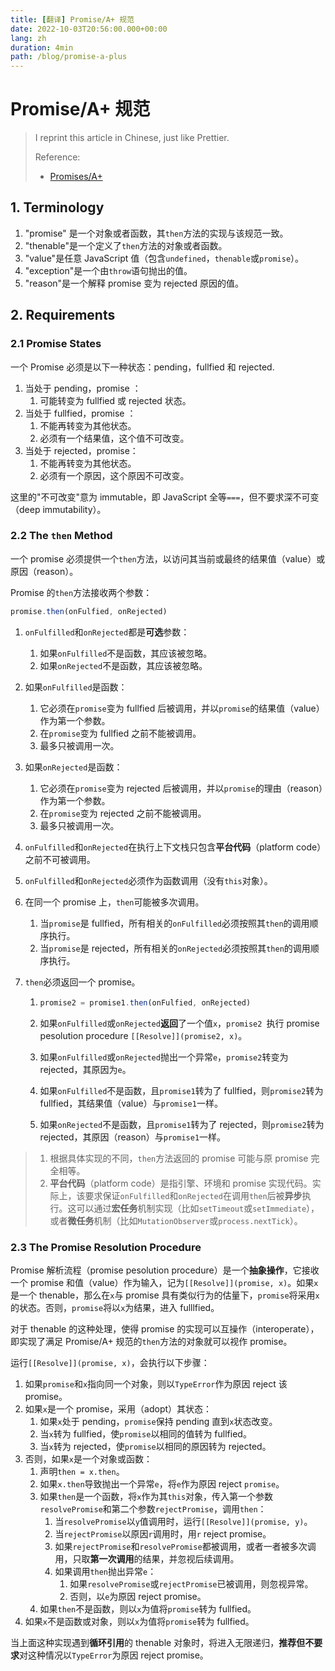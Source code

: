 ```yaml
---
title: [翻译] Promise/A+ 规范
date: 2022-10-03T20:56:00.000+00:00
lang: zh
duration: 4min
path: /blog/promise-a-plus
---
```


# Promise/A+ 规范

> I reprint this article in Chinese, just like Prettier.
>
> Reference:
>
> + [Promises/A+](https://promisesaplus.com/)

## 1. Terminology

1. "promise" 是一个对象或者函数，其`then`方法的实现与该规范一致。
2. "thenable"是一个定义了`then`方法的对象或者函数。
3. "value"是任意 JavaScript 值（包含`undefined`，`thenable`或`promise`）。
4. "exception"是一个由`throw`语句抛出的值。
5. "reason"是一个解释 promise 变为 rejected 原因的值。

## 2. Requirements

### 2.1 Promise States

一个 Promise 必须是以下一种状态：pending，fullfied 和 rejected.

1. 当处于 pending，promise ：
   1. 可能转变为 fullfied 或 rejected 状态。
2. 当处于 fullfied，promise ：
   1. 不能再转变为其他状态。
   2. 必须有一个结果值，这个值不可改变。
3. 当处于 rejected，promise：
   1. 不能再转变为其他状态。
   2. 必须有一个原因，这个原因不可改变。

这里的"不可改变"意为 immutable，即 JavaScript 全等`===`，但不要求深不可变（deep immutability）。

### 2.2 The `then` Method

一个 promise 必须提供一个`then`方法，以访问其当前或最终的结果值（value）或原因（reason）。

Promise 的`then`方法接收两个参数：

``` js
promise.then(onFulfied, onRejected)
```

1. `onFulfilled`和`onRejected`都是**可选**参数：

   1. 如果`onFulfilled`不是函数，其应该被忽略。
   2. 如果`onRejected`不是函数，其应该被忽略。

2. 如果`onFulfilled`是函数：

   1. 它必须在`promise`变为 fullfied 后被调用，并以`promise`的结果值（value）作为第一个参数。
   2. 在`promise`变为 fullfied 之前不能被调用。
   3. 最多只被调用一次。

3. 如果`onRejected`是函数：

   1. 它必须在`promise`变为 rejected 后被调用，并以`promise`的理由（reason）作为第一个参数。
   2. 在`promise`变为 rejected 之前不能被调用。
   3. 最多只被调用一次。

4. `onFulfilled`和`onRejected`在执行上下文栈只包含**平台代码**（platform code）之前不可被调用。

5. `onFulfilled`和`onRejected`必须作为函数调用（没有`this`对象）。

6. 在同一个 promise 上，`then`可能被多次调用。

   1. 当`promise`是 fullfied，所有相关的`onFulfilled`必须按照其`then`的调用顺序执行。
   2. 当`promise`是 rejected，所有相关的`onRejected`必须按照其`then`的调用顺序执行。

7. `then`必须返回一个 promise。

   1. ``` js
      promise2 = promise1.then(onFulfied, onRejected)
      ```

   2. 如果`onFulfilled`或`onRejected`**返回**了一个值`x`，`promise2 `执行 promise pesolution procedure `[[Resolve]](promise2, x)`。

   3. 如果`onFulfilled`或`onRejected`抛出一个异常`e`，`promise2`转变为 rejected，其原因为`e`。

   4. 如果`onFulfilled`不是函数，且`promise1`转为了 fullfied，则`promise2`转为 fullfied，其结果值（value）与`promise1`一样。

   5. 如果`onRejected`不是函数，且`promise1`转为了 rejected，则`promise2`转为 rejected，其原因（reason）与`promise1`一样。

> 1. 根据具体实现的不同，`then`方法返回的 promise 可能与原 promise 完全相等。
> 2. **平台代码**（platform code）是指引擎、环境和 promise 实现代码。实际上，该要求保证`onFulfilled`和`onRejected`在调用`then`后被**异步**执行。这可以通过**宏任务**机制实现（比如`setTimeout`或`setImmediate`），或者**微任务**机制（比如`MutationObserver`或`process.nextTick`）。

### 2.3 The Promise Resolution Procedure

Promise 解析流程（promise pesolution procedure）是一个**抽象操作**，它接收一个 promise 和值（value）作为输入，记为`[[Resolve]](promise, x)`。如果`x`是一个 thenable，那么在`x`与 promise 具有类似行为的估量下，`promise`将采用`x`的状态。否则，`promise`将以`x`为结果，进入 fulllfied。

对于 thenable 的这种处理，使得 promise 的实现可以互操作（interoperate），即实现了满足 Promise/A+ 规范的`then`方法的对象就可以视作 promise。

运行`[[Resolve]](promise, x)`，会执行以下步骤：

1. 如果`promise`和`x`指向同一个对象，则以`TypeError`作为原因 reject 该 promise。
2. 如果`x`是一个 promise，采用（adopt）其状态：
   1. 如果`x`处于 pending，`promise`保持 pending 直到`x`状态改变。
   2. 当`x`转为 fullfied，使`promise`以相同的值转为 fullfied。
   3. 当`x`转为 rejected，使`promise`以相同的原因转为 rejected。
3. 否则，如果`x`是一个对象或函数：
   1. 声明`then = x.then`。
   2. 如果`x.then`导致抛出一个异常`e`，将`e`作为原因 reject `promise`。
   3. 如果`then`是一个函数，将`x`作为其`this`对象，传入第一个参数`resolvePromise`和第二个参数`rejectPromise`，调用`then`：
      1. 当`resolvePromise`以`y`值调用时，运行`[[Resolve]](promise, y)`。
      2. 当`rejectPromise`以原因`r`调用时，用`r` reject promise。
      3. 如果`rejectPromise`和`resolvePromise`都被调用，或者一者被多次调用，只取**第一次调用**的结果，并忽视后续调用。
      4. 如果调用`then`抛出异常`e`：
         1. 如果`resolvePromise`或`rejectPromise`已被调用，则忽视异常。
         2. 否则，以`e`为原因 reject promise。
   4. 如果`then`不是函数，则以`x`为值将`promise`转为 fullfied。
4. 如果`x`不是函数或对象，则以`x`为值将`promise`转为 fullfied。

当上面这种实现遇到**循环引用**的 thenable 对象时，将进入无限递归，**推荐但不要求**对这种情况以`TypeError`为原因 reject promise。